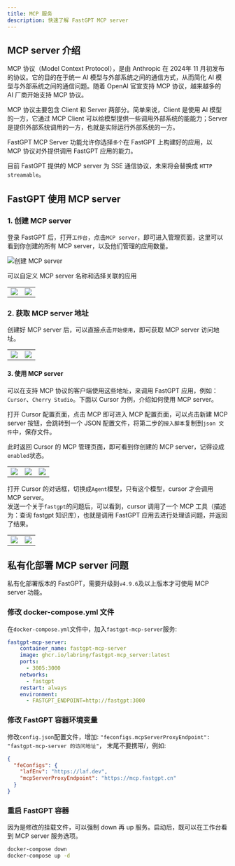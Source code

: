 ```yaml
---
title: MCP 服务
description: 快速了解 FastGPT MCP server
---
```


## MCP server 介绍

MCP 协议（Model Context Protocol），是由 Anthropic 在 2024年 11 月初发布的协议。它的目的在于统一 AI 模型与外部系统之间的通信方式，从而简化 AI 模型与外部系统之间的通信问题。随着 OpenAI 官宣支持 MCP 协议，越来越多的 AI 厂商开始支持 MCP 协议。

MCP 协议主要包含 Client 和 Server 两部分。简单来说，Client 是使用 AI 模型的一方，它通过 MCP Client 可以给模型提供一些调用外部系统的能能力；Server 是提供外部系统调用的一方，也就是实际运行外部系统的一方。

FastGPT MCP Server 功能允许你选择`多个`在 FastGPT 上构建好的应用，以 MCP 协议对外提供调用 FastGPT 应用的能力。

目前 FastGPT 提供的 MCP server 为 SSE 通信协议，未来将会替换成 `HTTP streamable`。

## FastGPT 使用 MCP server

### 1. 创建 MCP server

登录 FastGPT 后，打开`工作台`，点击`MCP server`，即可进入管理页面，这里可以看到你创建的所有 MCP server，以及他们管理的应用数量。

![创建 MCP server](/imgs/mcp_server1.png)

可以自定义 MCP server 名称和选择关联的应用

| | |
|---|---|
| ![](/imgs/mcp_server2.png) | ![](/imgs/mcp_server3.png) |

### 2. 获取 MCP server 地址

创建好 MCP server 后，可以直接点击`开始使用`，即可获取 MCP server 访问地址。

| | |
|---|---|
| ![](/imgs/mcp_server4.png) | ![](/imgs/mcp_server5.png) |

#### 3. 使用 MCP server

可以在支持 MCP 协议的客户端使用这些地址，来调用 FastGPT 应用，例如：`Cursor`、`Cherry Studio`。下面以 Cursor 为例，介绍如何使用 MCP server。

打开 Cursor 配置页面，点击 MCP 即可进入 MCP 配置页面，可以点击新建 MCP server 按钮，会跳转到一个 JSON 配置文件，将第二步的`接入脚本`复制到`json 文件`中，保存文件。

此时返回 Cursor 的 MCP 管理页面，即可看到你创建的 MCP server，记得设成`enabled`状态。

| | | |
|---|---|---|
| ![](/imgs/mcp_server6.png) | ![](/imgs/mcp_server7.png) | ![](/imgs/mcp_server8.png) |


打开 Cursor 的对话框，切换成`Agent`模型，只有这个模型，cursor 才会调用 MCP server。  
发送一个关于`fastgpt`的问题后，可以看到，cursor 调用了一个 MCP 工具（描述为：查询 fastgpt 知识库），也就是调用 FastGPT 应用去进行处理该问题，并返回了结果。

| | |
|---|---|
| ![](/imgs/mcp_server9.png) | ![](/imgs/mcp_server10.png) |


## 私有化部署 MCP server 问题

私有化部署版本的 FastGPT，需要升级到`v4.9.6`及以上版本才可使用 MCP server 功能。

### 修改 docker-compose.yml 文件

在`docker-compose.yml`文件中，加入`fastgpt-mcp-server`服务:

```yml
fastgpt-mcp-server:
    container_name: fastgpt-mcp-server
    image: ghcr.io/labring/fastgpt-mcp_server:latest
    ports:
      - 3005:3000
    networks:
      - fastgpt
    restart: always
    environment:
      - FASTGPT_ENDPOINT=http://fastgpt:3000
```

### 修改 FastGPT 容器环境变量

修改`config.json`配置文件，增加: `"feconfigs.mcpServerProxyEndpoint": "fastgpt-mcp-server 的访问地址"`， 末尾不要携带/，例如:
```json
{
  "feConfigs": {
    "lafEnv": "https://laf.dev",
    "mcpServerProxyEndpoint": "https://mcp.fastgpt.cn" 
  }
}
```

### 重启 FastGPT 容器

因为是修改的挂载文件，可以强制 down 再 up 服务。启动后，既可以在工作台看到 MCP server 服务选项。

```bash
docker-compose down
docker-compose up -d
```
